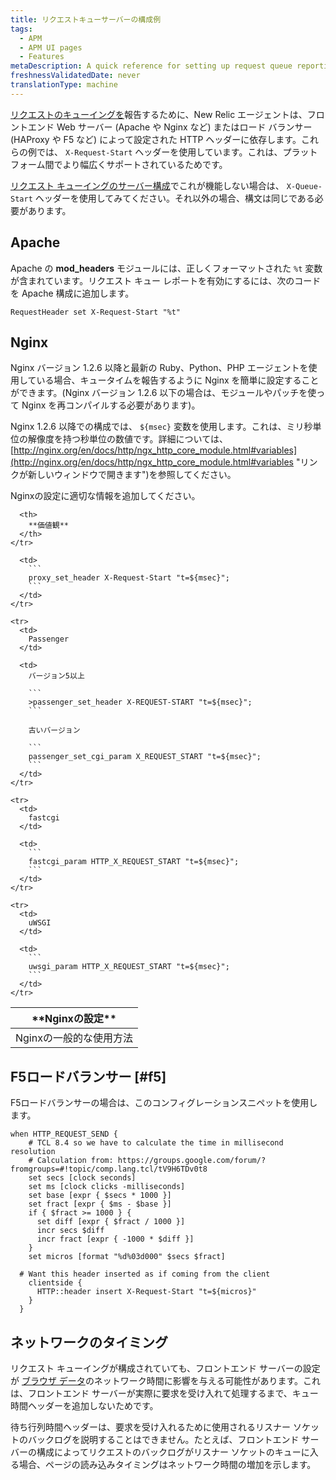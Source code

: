 ```yaml
---
title: リクエストキューサーバーの構成例
tags:
  - APM
  - APM UI pages
  - Features
metaDescription: A quick reference for setting up request queue reporting in New Relic for your server.
freshnessValidatedDate: never
translationType: machine
---
```


[リクエストのキューイングを](/docs/apm/other-features/request-queueing/request-queuing-tracking-frontend-time)報告するために、New Relic エージェントは、フロントエンド Web サーバー (Apache や Nginx など) またはロード バランサー (HAProxy や F5 など) によって設定された HTTP ヘッダーに依存します。これらの例では、 `X-Request-Start` ヘッダーを使用しています。これは、プラットフォーム間でより幅広くサポートされているためです。

[リクエスト キューイングのサーバー構成](/docs/apm/applications-menu/features/configure-request-queue-reporting)でこれが機能しない場合は、 `X-Queue-Start` ヘッダーを使用してみてください。それ以外の場合、構文は同じである必要があります。

## Apache

Apache の **mod_headers** モジュールには、正しくフォーマットされた `%t` 変数が含まれています。リクエスト キュー レポートを有効にするには、次のコードを Apache 構成に追加します。

```
RequestHeader set X-Request-Start "%t"
```

## Nginx

Nginx バージョン 1.2.6 以降と最新の Ruby、Python、PHP エージェントを使用している場合、キュータイムを報告するように Nginx を簡単に設定することができます。(Nginx バージョン 1.2.6 以下の場合は、モジュールやパッチを使って Nginx を再コンパイルする必要があります)。

Nginx 1.2.6 以降での構成では、 `${msec}` 変数を使用します。これは、ミリ秒単位の解像度を持つ秒単位の数値です。詳細については、 [http://nginx.org/en/docs/http/ngx_http_core_module.html#variables](http://nginx.org/en/docs/http/ngx_http_core_module.html#variables "リンクが新しいウィンドウで開きます")を参照してください。

Nginxの設定に適切な情報を追加してください。

<table>
  <thead>
    <tr>
      <th width={200}>
        **Nginxの設定**
      </th>

      <th>
        **価値観**
      </th>
    </tr>
  </thead>

  <tbody>
    <tr>
      <td>
        Nginxの一般的な使用方法
      </td>

      <td>
        ```
        proxy_set_header X-Request-Start "t=${msec}";
        ```
      </td>
    </tr>

    <tr>
      <td>
        Passenger
      </td>

      <td>
        バージョン5以上

        ```
        >passenger_set_header X-REQUEST-START "t=${msec}";
        ```

        古いバージョン

        ```
        passenger_set_cgi_param X_REQUEST_START "t=${msec}";
        ```
      </td>
    </tr>

    <tr>
      <td>
        fastcgi
      </td>

      <td>
        ```
        fastcgi_param HTTP_X_REQUEST_START "t=${msec}";
        ```
      </td>
    </tr>

    <tr>
      <td>
        uWSGI
      </td>

      <td>
        ```
        uwsgi_param HTTP_X_REQUEST_START "t=${msec}";
        ```
      </td>
    </tr>
  </tbody>
</table>

## F5ロードバランサー [#f5]

F5ロードバランサーの場合は、このコンフィグレーションスニペットを使用します。

```
when HTTP_REQUEST_SEND {
    # TCL 8.4 so we have to calculate the time in millisecond resolution
    # Calculation from: https://groups.google.com/forum/?  fromgroups=#!topic/comp.lang.tcl/tV9H6TDv0t8
    set secs [clock seconds]
    set ms [clock clicks -milliseconds]
    set base [expr { $secs * 1000 }]
    set fract [expr { $ms - $base }]
    if { $fract >= 1000 } {
      set diff [expr { $fract / 1000 }]
      incr secs $diff
      incr fract [expr { -1000 * $diff }]
    }
    set micros [format "%d%03d000" $secs $fract]

  # Want this header inserted as if coming from the client
    clientside {
      HTTP::header insert X-Request-Start "t=${micros}"
    }
  }
```

## ネットワークのタイミング

リクエスト キューイングが構成されていても、フロントエンド サーバーの設定が [ブラウザ データ](/docs/browser/new-relic-browser/page-load-timing-resources/page-load-timing-process)のネットワーク時間に影響を与える可能性があります。これは、フロントエンド サーバーが実際に要求を受け入れて処理するまで、キュー時間ヘッダーを追加しないためです。

待ち行列時間ヘッダーは、要求を受け入れるために使用されるリスナー ソケットのバックログを説明することはできません。たとえば、フロントエンド サーバーの構成によってリクエストのバックログがリスナー ソケットのキューに入る場合、ページの読み込みタイミングはネットワーク時間の増加を示します。